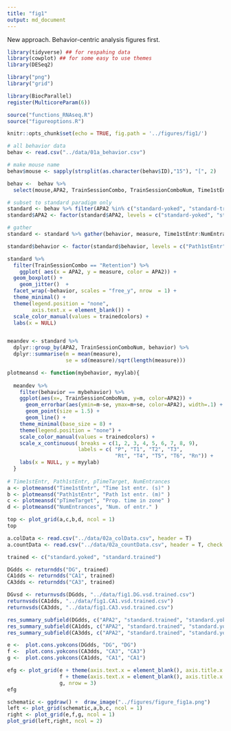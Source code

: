 ```yaml
---
title: "fig1"
output: md_document
---
```


New approach. Behavior-centric analysis figures first. 


```r
library(tidyverse) ## for respahing data
library(cowplot) ## for some easy to use themes
library(DESeq2)

library("png")
library("grid")

library(BiocParallel)
register(MulticoreParam(6))

source("functions_RNAseq.R")
source("figureoptions.R")

knitr::opts_chunk$set(echo = TRUE, fig.path = '../figures/fig1/')
```

```r
# all behavior data
behav <- read.csv("../data/01a_behavior.csv") 

# make mouse name
behav$mouse <- sapply(strsplit(as.character(behav$ID),"15"), "[", 2)

behav <-  behav %>% 
  select(mouse,APA2, TrainSessionCombo, TrainSessionComboNum, Time1stEntr, Path1stEntr, pTimeTarget, NumEntrances)

# subset to standard paradigm only
standard <- behav %>% filter(APA2 %in% c("standard-yoked", "standard-trained")) 
standard$APA2 <- factor(standard$APA2, levels = c("standard-yoked", "standard-trained"))

# gather
standard <- standard %>% gather(behavior, measure, Time1stEntr:NumEntrances)

standard$behavior <- factor(standard$behavior, levels = c("Path1stEntr", "Time1stEntr", "pTimeTarget", "NumEntrances"))

standard %>%
  filter(TrainSessionCombo == "Retention") %>%
    ggplot( aes(x = APA2, y = measure, color = APA2)) + 
  geom_boxplot() +
    geom_jitter()  + 
  facet_wrap(~behavior, scales = "free_y", nrow  = 1) + 
  theme_minimal() + 
  theme(legend.position = "none",
        axis.text.x = element_blank()) + 
  scale_color_manual(values = trainedcolors) +
  labs(x = NULL) 


meandev <- standard %>%
  dplyr::group_by(APA2, TrainSessionComboNum, behavior) %>%
  dplyr::summarise(m = mean(measure), 
                   se = sd(measure)/sqrt(length(measure)))

plotmeansd <- function(mybehavior, myylab){
  
  meandev %>% 
    filter(behavior == mybehavior) %>% 
    ggplot(aes(x=, TrainSessionComboNum, y=m, color=APA2)) + 
      geom_errorbar(aes(ymin=m-se, ymax=m+se, color=APA2), width=.1) +
      geom_point(size = 1.5) +
      geom_line() +
    theme_minimal(base_size = 8) + 
    theme(legend.position = "none") + 
    scale_color_manual(values = trainedcolors) +
    scale_x_continuous( breaks = c(1, 2, 3, 4, 5, 6, 7, 8, 9),
                       labels = c( "P", "T1", "T2", "T3",
                                   "Rt", "T4", "T5", "T6", "Rn")) +
    labs(x = NULL, y = myylab) 
  }
  
# Time1stEntr, Path1stEntr, pTimeTarget, NumEntrances
a <- plotmeansd("Time1stEntr", "Time 1st entr. (s)" )
b <- plotmeansd("Path1stEntr", "Path 1st entr. (m)" )
c <- plotmeansd("pTimeTarget", "Prop. time in zone" )
d <- plotmeansd("NumEntrances", "Num. of entr." )

top <- plot_grid(a,c,b,d, ncol = 1)
top

```



```r
a.colData <- read.csv("../data/02a_colData.csv", header = T)
a.countData <- read.csv("../data/02a_countData.csv", header = T, check.names = F, row.names = 1)

trained <- c("standard.yoked", "standard.trained")

DGdds <- returndds("DG", trained) 
CA1dds <- returndds("CA1", trained) 
CA3dds <- returndds("CA3", trained) 

DGvsd <- returnvsds(DGdds, "../data/fig1.DG.vsd.trained.csv")
returnvsds(CA1dds, "../data/fig1.CA1.vsd.trained.csv")
returnvsds(CA3dds, "../data/fig1.CA3.vsd.trained.csv")

res_summary_subfield(DGdds, c("APA2", "standard.trained", "standard.yoked"))
res_summary_subfield(CA1dds, c("APA2", "standard.trained", "standard.yoked"))
res_summary_subfield(CA3dds, c("APA2", "standard.trained", "standard.yoked"))

e <-  plot.cons.yokcons(DGdds, "DG", "DG") 
f <-  plot.cons.yokcons(CA3dds, "CA3", "CA3") 
g <-  plot.cons.yokcons(CA1dds, "CA1", "CA1") 

efg <- plot_grid(e + theme(axis.text.x = element_blank(), axis.title.x = element_blank()),
                 f + theme(axis.text.x = element_blank(), axis.title.x = element_blank()),
                 g, nrow = 3)
efg
```


```r
schematic <- ggdraw() +  draw_image("../figures/figure_fig1a.png")
left <- plot_grid(schematic,a,b,c, ncol = 1)
right <- plot_grid(e,f,g, ncol = 1)
plot_grid(left,right, ncol = 2)
```